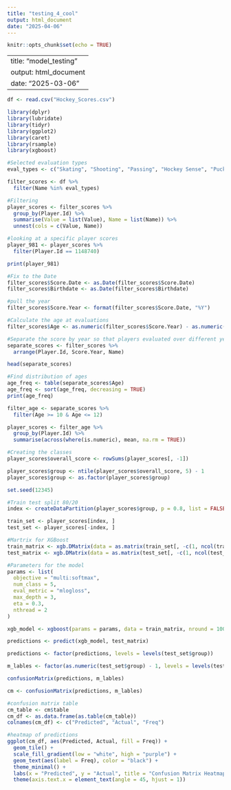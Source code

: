 ---
title: "testing_4_cool"
output: html_document
date: "2025-04-06"
---

```{r setup, include=FALSE}
knitr::opts_chunk$set(echo = TRUE)
```

---
title: "model_testing"
output: html_document
date: "2025-03-06"
---


```{r setup}
df <- read.csv("Hockey_Scores.csv")
```

```{r library}
library(dplyr)
library(lubridate)
library(tidyr)
library(ggplot2)
library(caret)
library(rsample)
library(xgboost)
```

```{r}
#Selected evaluation types
eval_types <- c("Skating", "Shooting", "Passing", "Hockey Sense", "Puck Handling", "Puck Control", "Skills", "Competitiveness")

filter_scores <- df %>%
  filter(Name %in% eval_types)

```

```{r}
#Filtering
player_scores <- filter_scores %>%
  group_by(Player.Id) %>%
  summarise(Value = list(Value), Name = list(Name)) %>%
  unnest(cols = c(Value, Name))

#looking at a specific player scores
player_981 <- player_scores %>%
  filter(Player.Id == 1148740)

print(player_981)

```

```{r}
#Fix to the Date
filter_scores$Score.Date <- as.Date(filter_scores$Score.Date)
filter_scores$Birthdate <- as.Date(filter_scores$Birthdate)

#pull the year
filter_scores$Score.Year <- format(filter_scores$Score.Date, "%Y")

#Calculate the age at evaluations
filter_scores$Age <- as.numeric(filter_scores$Score.Year) - as.numeric(format(filter_scores$Birthdate, "%Y"))


```

```{r}
#Separate the score by year so that players evaluated over different years are separate entity
separate_scores <- filter_scores %>%
  arrange(Player.Id, Score.Year, Name)

head(separate_scores)
```

```{r}
#Find distribution of ages
age_freq <- table(separate_scores$Age)
age_freq <- sort(age_freq, decreasing = TRUE)
print(age_freq)

filter_age <- separate_scores %>%
  filter(Age >= 10 & Age <= 12)
```



```{r}
player_scores <- filter_age %>%
  group_by(Player.Id) %>%
  summarise(across(where(is.numeric), mean, na.rm = TRUE))
```



```{r}
#Creating the classes
player_scores$overall_score <- rowSums(player_scores[, -1])

player_scores$group <- ntile(player_scores$overall_score, 5) - 1
player_scores$group <- as.factor(player_scores$group)

```

```{r}
set.seed(12345)

#Train test split 80/20
index <- createDataPartition(player_scores$group, p = 0.8, list = FALSE)

train_set <- player_scores[index, ]
test_set <- player_scores[-index, ]

#Martrix for XGBoost
train_matrix <- xgb.DMatrix(data = as.matrix(train_set[, -c(1, ncol(train_set))]), label = as.numeric(train_set$group) - 1)
test_matrix <- xgb.DMatrix(data = as.matrix(test_set[, -c(1, ncol(test_set))]), label = as.numeric(test_set$group) - 1)

```

```{r}
#Parameters for the model
params <- list(
  objective = "multi:softmax",
  num_class = 5,
  eval_metric = "mlogloss",
  max_depth = 3,
  eta = 0.3,
  nthread = 2
)

xgb_model <- xgboost(params = params, data = train_matrix, nround = 100, verbose = 0)
```

```{r}
predictions <- predict(xgb_model, test_matrix)

predictions <- factor(predictions, levels = levels(test_set$group))

m_lables <- factor(as.numeric(test_set$group) - 1, levels = levels(test_set$group))

confusionMatrix(predictions, m_lables)


```

```{r}
cm <- confusionMatrix(predictions, m_lables)

#confusion matrix table
cm_table <- cm$table
cm_df <- as.data.frame(as.table(cm_table))
colnames(cm_df) <- c("Predicted", "Actual", "Freq")

#heatmap of predictions
ggplot(cm_df, aes(Predicted, Actual, fill = Freq)) +
  geom_tile() +
  scale_fill_gradient(low = "white", high = "purple") +
  geom_text(aes(label = Freq), color = "black") +
  theme_minimal() +
  labs(x = "Predicted", y = "Actual", title = "Confusion Matrix Heatmap") +
  theme(axis.text.x = element_text(angle = 45, hjust = 1))


```












